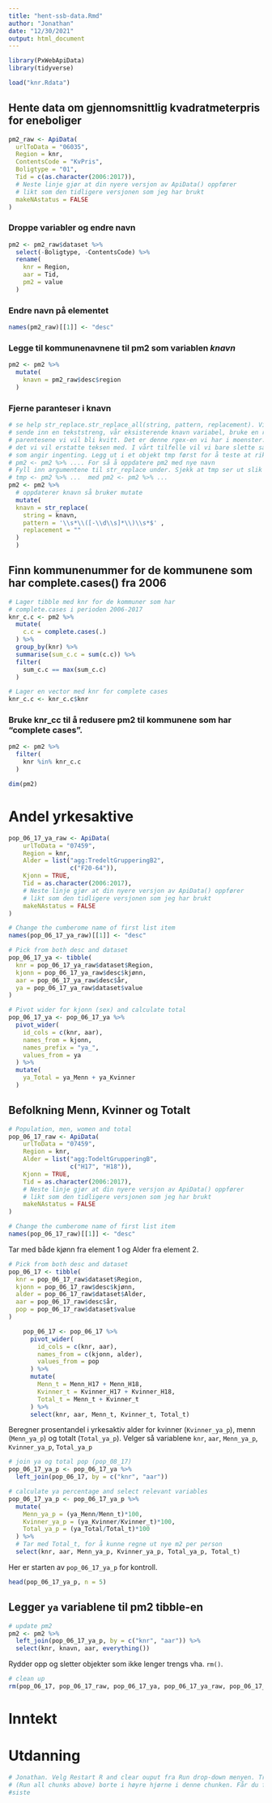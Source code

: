 ```yaml
---
title: "hent-ssb-data.Rmd"
author: "Jonathan"
date: "12/30/2021"
output: html_document
---
```


```r
library(PxWebApiData)
library(tidyverse)
```

```r
load("knr.Rdata")
```

## Hente data om gjennomsnittlig kvadratmeterpris for eneboliger

```r
pm2_raw <- ApiData(
  urlToData = "06035",
  Region = knr,
  ContentsCode = "KvPris",
  Boligtype = "01",
  Tid = c(as.character(2006:2017)),
  # Neste linje gjør at din nyere versjon av ApiData() oppfører
  # likt som den tidligere versjonen som jeg har brukt
  makeNAstatus = FALSE
)
```

### Droppe variabler og endre navn

```r
pm2 <- pm2_raw$dataset %>%
  select(-Boligtype, -ContentsCode) %>%
  rename(
    knr = Region,
    aar = Tid,
    pm2 = value
  )
```

### Endre navn på elementet

```r
names(pm2_raw)[[1]] <- "desc"
```

### Legge til kommunenavnene til pm2 som variablen *knavn*

```r
pm2 <- pm2 %>%
  mutate(
    knavn = pm2_raw$desc$region
  )
```

### Fjerne paranteser i knavn

```r
# se help str_replace.str_replace_all(string, pattern, replacement). Vi skal altså
# sende inn en tekststreng, vår eksisterende knavn variabel, bruke en regex for å matche de
# parentesene vi vil bli kvitt. Det er denne rgex-en vi har i moenster. Til slutt må vi angi
# det vi vil erstatte teksen med. I vårt tilfelle vil vi bare slette så replacement er ""
# som angir ingenting. Legg ut i et objekt tmp først for å teste at riktig, så endre til 
# pm2 <- pm2 %>% .... For så å oppdatere pm2 med nye navn
# Fyll inn argumentene til str_replace under. Sjekk at tmp ser ut slik du ønsker. Bytt så ut
# tmp <- pm2 %>% ...  med pm2 <- pm2 %>% ...
pm2 <- pm2 %>% 
  # oppdaterer knavn så bruker mutate
  mutate(
  knavn = str_replace(
    string = knavn,
    pattern = '\\s*\\([-\\d\\s]*\\)\\s*$' ,
    replacement = ""
  )
  )
```


## Finn kommunenummer for de kommunene som har complete.cases() fra 2006

```r
# Lager tibble med knr for de kommuner som har 
# complete.cases i perioden 2006-2017
knr_c.c <- pm2 %>%
  mutate(
    c.c = complete.cases(.)
  ) %>%
  group_by(knr) %>%
  summarise(sum_c.c = sum(c.c)) %>%
  filter(
    sum_c.c == max(sum_c.c)
  )
```

```r
# Lager en vector med knr for complete cases
knr_c.c <- knr_c.c$knr
```

### Bruke knr_cc til å redusere pm2 til kommunene som har "complete cases".

```r
pm2 <- pm2 %>%
  filter(
    knr %in% knr_c.c
  )
```

```r
dim(pm2)
```

# Andel yrkesaktive

```r
pop_06_17_ya_raw <- ApiData(
    urlToData = "07459",
    Region = knr,
    Alder = list("agg:TredeltGrupperingB2", 
                 c("F20-64")),
    Kjonn = TRUE,
    Tid = as.character(2006:2017),
    # Neste linje gjør at din nyere versjon av ApiData() oppfører
    # likt som den tidligere versjonen som jeg har brukt
    makeNAstatus = FALSE
)
```

```r
# Change the cumberome name of first list item 
names(pop_06_17_ya_raw)[[1]] <- "desc"
```

```r
# Pick from both desc and dataset
pop_06_17_ya <- tibble(
  knr = pop_06_17_ya_raw$dataset$Region,
  kjonn = pop_06_17_ya_raw$desc$kjønn,
  aar = pop_06_17_ya_raw$desc$år,
  ya = pop_06_17_ya_raw$dataset$value
)
```

```r
# Pivot wider for kjonn (sex) and calculate total
pop_06_17_ya <- pop_06_17_ya %>% 
  pivot_wider(
    id_cols = c(knr, aar),
    names_from = kjonn,
    names_prefix = "ya_",
    values_from = ya
  ) %>% 
  mutate(
    ya_Total = ya_Menn + ya_Kvinner
  )
```

## Befolkning Menn, Kvinner og Totalt

```r
# Population, men, women and total
pop_06_17_raw <- ApiData(
    urlToData = "07459",
    Region = knr,
    Alder = list("agg:TodeltGrupperingB", 
                 c("H17", "H18")),
    Kjonn = TRUE,
    Tid = as.character(2006:2017),
    # Neste linje gjør at din nyere versjon av ApiData() oppfører
    # likt som den tidligere versjonen som jeg har brukt
    makeNAstatus = FALSE
)
```

```r
# Change the cumberome name of first list item 
names(pop_06_17_raw)[[1]] <- "desc"
```

Tar med både kjønn fra element 1 og Alder fra element 2.

```r
# Pick from both desc and dataset
pop_06_17 <- tibble(
  knr = pop_06_17_raw$dataset$Region,
  kjonn = pop_06_17_raw$desc$kjønn,
  alder = pop_06_17_raw$dataset$Alder,
  aar = pop_06_17_raw$desc$år,
  pop = pop_06_17_raw$dataset$value
)
```

```r
    pop_06_17 <- pop_06_17 %>% 
      pivot_wider(
        id_cols = c(knr, aar),
        names_from = c(kjonn, alder),
        values_from = pop
      ) %>% 
      mutate(
        Menn_t = Menn_H17 + Menn_H18,
        Kvinner_t = Kvinner_H17 + Kvinner_H18,
        Total_t = Menn_t + Kvinner_t
      ) %>% 
      select(knr, aar, Menn_t, Kvinner_t, Total_t)
```

Beregner prosentandel i yrkesaktiv alder for kvinner (`Kvinner_ya_p`), menn (`Menn_ya_p`) og totalt (`Total_ya_p`).
Velger så variablene `knr`, `aar`, `Menn_ya_p`, `Kvinner_ya_p`, `Total_ya_p`

```r
# join ya og total pop (pop_08_17)
pop_06_17_ya_p <- pop_06_17_ya %>% 
  left_join(pop_06_17, by = c("knr", "aar"))
```

```r
# calculate ya percentage and select relevant variables
pop_06_17_ya_p <- pop_06_17_ya_p %>% 
  mutate(
    Menn_ya_p = (ya_Menn/Menn_t)*100,
    Kvinner_ya_p = (ya_Kvinner/Kvinner_t)*100,
    Total_ya_p = (ya_Total/Total_t)*100
  ) %>% 
  # Tar med Total_t, for å kunne regne ut nye m2 per person
  select(knr, aar, Menn_ya_p, Kvinner_ya_p, Total_ya_p, Total_t)
```

Her er starten av `pop_06_17_ya_p` for kontroll.

```r
head(pop_06_17_ya_p, n = 5)
```

## Legger `ya` variablene til pm2 tibble-en

```r
# update pm2
pm2 <- pm2 %>% 
  left_join(pop_06_17_ya_p, by = c("knr", "aar")) %>% 
  select(knr, knavn, aar, everything())
```

Rydder opp og sletter objekter som ikke lenger trengs vha.
`rm()`.

```r
# clean up
rm(pop_06_17, pop_06_17_raw, pop_06_17_ya, pop_06_17_ya_raw, pop_06_17_ya_p)
```

# Inntekt

# Utdanning


```r
# Jonathan. Velg Restart R and clear ouput fra Run drop-down menyen. Trykk så på PIl-ned-strek
# (Run all chunks above) borte i høyre hjørne i denne chunken. Får du fremdels ikke 2364 4 ?
#siste
```

